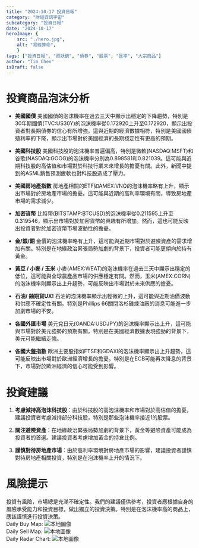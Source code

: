 ```yaml
---
title: "2024-10-17 投資日報"
category: "財經資訊宇宙"
subcategory: "投資日報"
date: "2024-10-17"
heroImage: {
    src: "./hero.jpg",
    alt: "易經算命",
    }
tags: ["投資日報", "照妖鏡", "債券", "股票", "匯率", "大宗商品"]
author: "Tim Chen"
isDraft: false
---
```

# 投資商品泡沫分析

- **美國國債**
  美國國債的泡沫機率在過去三天中顯示出穩定的下降趨勢，特別是30年期國債(TVC:US30Y)的泡沫機率從0.172920上升至0.172920，顯示出投資者對長期債券的信心有所增強。這與近期的經濟數據相符，特別是美國國債殖利率的下降，顯示出市場對於美國經濟的長期穩定性有更高的預期。

- **美國科技股**
  美國科技股的泡沫機率普遍偏高，特別是微軟(NASDAQ:MSFT)和谷歌(NASDAQ:GOOG)的泡沫機率分別為0.898581和0.821039。這可能與近期科技股的高估值和市場對於科技行業未來增長的擔憂有關。此外，新聞中提到的ASML銷售預測疲軟也對科技股造成了壓力。

- **美國房地產指數**
  房地產相關的ETF如AMEX:VNQ的泡沫機率略有上升，顯示出市場對於房地產市場的擔憂。這可能與近期的高利率環境有關，導致房地產市場的需求減少。

- **加密貨幣**
  比特幣(BITSTAMP:BTCUSD)的泡沫機率從0.211595上升至0.319546，顯示出市場對於加密貨幣的興趣有所增加。然而，這也可能反映出投資者對於加密貨幣市場波動性的擔憂。

- **金/銀/銅**
  金價的泡沫機率略有上升，這可能與近期市場對於避險資產的需求增加有關。特別是在地緣政治緊張局勢加劇的背景下，投資者可能更傾向於持有黃金。

- **黃豆 / 小麥 / 玉米**
  小麥(AMEX:WEAT)的泡沫機率在過去三天中顯示出穩定的低位，這可能與全球農產品市場的供應穩定有關。然而，玉米(AMEX:CORN)的泡沫機率則顯示出上升趨勢，可能反映出市場對於未來供應的擔憂。

- **石油/ 鈾期貨UX!**
  石油的泡沫機率顯示出輕微的上升，這可能與近期油價波動和供應不確定性有關。特別是Phillips 66關閉洛杉磯煉油廠的消息可能進一步加劇市場的不安。

- **各國外匯市場**
  美元兌日元(OANDA:USDJPY)的泡沫機率顯示出上升，這可能與市場對於美元強勢的預期有關。特別是在美國經濟數據表現強勁的背景下，美元可能繼續走強。

- **各國大盤指數**
  歐洲主要股指如FTSE和GDAXI的泡沫機率顯示出上升趨勢，這可能反映出市場對於歐洲經濟增長的擔憂。特別是在ECB可能再次降息的背景下，市場對於歐洲經濟的信心可能受到影響。

# 投資建議

1. **考慮減持高泡沫科技股**：由於科技股的高泡沫機率和市場對於高估值的擔憂，建議投資者考慮減持部分科技股，特別是那些泡沫機率接近1的股票。

2. **關注避險資產**：在地緣政治緊張局勢加劇的背景下，黃金等避險資產可能成為投資者的首選。建議投資者考慮增加黃金的持倉比例。

3. **謹慎對待房地產市場**：由於高利率環境對房地產市場的影響，建議投資者謹慎對待房地產相關投資，特別是在泡沫機率上升的情況下。

# 風險提示

投資有風險，市場總是充滿不確定性。我們的建議僅供參考，投資者應根據自身的風險承受能力和投資目標，做出獨立的投資決策。特別是在泡沫機率高的商品上，應該謹慎進行投資決策。
<br />
Daily Buy Map:
![本地圖像](./buyMap.svg)
<br />
Daily Sell Map:
![本地圖像](./sellMap.svg)
<br />
Daily Radar Chart:
![本地圖像](./radar.svg)
<br />

